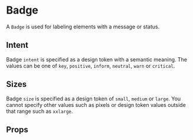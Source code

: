
<Meta component={Badge} title="Content/Badge" />

# Badge

A `Badge` is used for labeling elements with a message or status.

## Intent

Badge `intent` is specified as a design token with a semantic meaning. The values can be one of `key`, `positive`, `inform`, `neutral`, `warn` or `critical`.

<Editor code={storyIntent} />

## Sizes

Badge `size` is specified as a design token of `small`, `medium` or `large`. You cannot specify other values such as pixels or design token values outside that range such as `xxlarge`.

<Editor code={storySizes} />

## Props

<ArgsTable of={Badge} />
